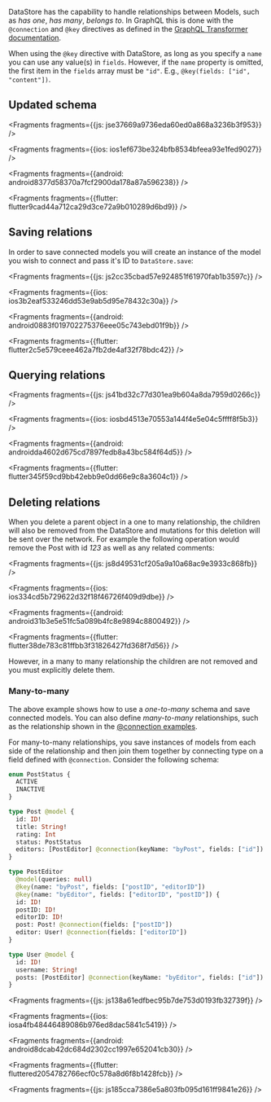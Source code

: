 
DataStore has the capability to handle relationships between Models, such as *has one*, *has many*, *belongs to*. In GraphQL this is done with the `@connection` and `@key` directives as defined in the [GraphQL Transformer documentation](/cli/graphql-transformer/connection).

<Callout warning>

When using the `@key` directive with DataStore, as long as you specify a `name` you can use any value(s) in `fields`. However, if the `name` property is omitted, the first item in the `fields` array must be `"id"`. E.g., `@key(fields: ["id", "content"])`.

</Callout>

## Updated schema




<Fragments fragments={{js: jse37669a9736eda60ed0a868a3236b3f953}} />



<Fragments fragments={{ios: ios1ef673be324bfb8534bfeea93e1fed9027}} />



<Fragments fragments={{android: android8377d58370a7fcf2900da178a87a596238}} />



<Fragments fragments={{flutter: flutter9cad44a712ca29d3ce72a9b010289d6bd9}} />

## Saving relations

In order to save connected models you will create an instance of the model you wish to connect and pass it's ID to `DataStore.save`:




<Fragments fragments={{js: js2cc35cbad57e924851f61970fab1b3597c}} />



<Fragments fragments={{ios: ios3b2eaf533246dd53e9ab5d95e78432c30a}} />



<Fragments fragments={{android: android0883f019702275376eee05c743ebd01f9b}} />



<Fragments fragments={{flutter: flutter2c5e579ceee462a7fb2de4af32f78bdc42}} />

## Querying relations




<Fragments fragments={{js: js41bd32c77d301ea9b604a8da7959d0266c}} />



<Fragments fragments={{ios: iosbd4513e70553a144f4e5e04c5ffff8f5b3}} />



<Fragments fragments={{android: androidda4602d675cd7897fedb8a43bc584f64d5}} />



<Fragments fragments={{flutter: flutter345f59cd9bb42ebb9e0dd66e9c8a3604c1}} />

## Deleting relations

When you delete a parent object in a one to many relationship, the children will also be removed from the DataStore and mutations for this deletion will be sent over the network. For example the following operation would remove the Post with id *123* as well as any related comments:




<Fragments fragments={{js: js8d49531cf205a9a10a68ac9e3933c868fb}} />



<Fragments fragments={{ios: ios334cd5b729622d32f18f46726f409d9dbe}} />



<Fragments fragments={{android: android31b3e5e51fc5a089b4fc8e9894c8800492}} />



<Fragments fragments={{flutter: flutter38de783c81ffbb3f31826427fd368f7d56}} />

However, in a many to many relationship the children are not removed and you must explicitly delete them.

### Many-to-many

The above example shows how to use a *one-to-many* schema and save connected models. You can also define *many-to-many* relationships, such as the relationship shown in the [@connection examples](/cli/graphql-transformer/connection.md#many-to-many-connections).

For many-to-many relationships, you save instances of models from each side of the relationship and then join them together by connecting type on a field defined with `@connection`. Consider the following schema:

```graphql
enum PostStatus {
  ACTIVE
  INACTIVE
}

type Post @model {
  id: ID!
  title: String!
  rating: Int
  status: PostStatus
  editors: [PostEditor] @connection(keyName: "byPost", fields: ["id"])
}

type PostEditor
  @model(queries: null)
  @key(name: "byPost", fields: ["postID", "editorID"])
  @key(name: "byEditor", fields: ["editorID", "postID"]) {
  id: ID!
  postID: ID!
  editorID: ID!
  post: Post! @connection(fields: ["postID"])
  editor: User! @connection(fields: ["editorID"])
}

type User @model {
  id: ID!
  username: String!
  posts: [PostEditor] @connection(keyName: "byEditor", fields: ["id"])
}
```




<Fragments fragments={{js: js138a61edfbec95b7de753d0193fb32739f}} />



<Fragments fragments={{ios: iosa4fb48446489086b976ed8dac5841c5419}} />



<Fragments fragments={{android: android8dcab42dc684d2302cc1997e652041cb30}} />



<Fragments fragments={{flutter: fluttered2054782766ecf0c578a8d6f8b1428fcb}} />




<Fragments fragments={{js: js185cca7386e5a803fb095d161ff9841e26}} />